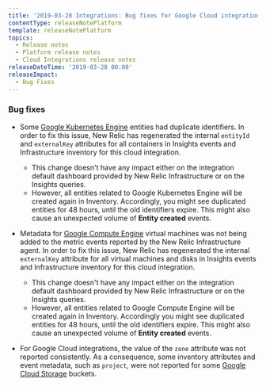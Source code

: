 ```yaml
---
title: '2019-03-28 Integrations: Bug fixes for Google Cloud integrations'
contentType: releaseNotePlatform
template: releaseNotePlatform
topics:
  - Release notes
  - Platform release notes
  - Cloud Integrations release notes
releaseDateTime: '2019-03-28 00:00'
releaseImpact:
  - Bug Fixes
---
```


### Bug fixes

* Some [Google Kubernetes Engine](https://docs.newrelic.com/docs/integrations/google-cloud-platform-integrations/gcp-integrations-list/google-kubernetes-engine-monitoring-integration) entities had duplicate identifiers. In order to fix this issue, New Relic has regenerated the internal `entityId` and `externalKey` attributes for all containers in Insights events and Infrastructure inventory for this cloud integration.
  * This change doesn't have any impact either on the integration default dashboard provided by New Relic Infrastructure or on the Insights queries.
  * However, all entities related to Google Kubernetes Engine will be created again in Inventory. Accordingly, you might see duplicated entities for 48 hours, until the old identifiers expire. This might also cause an unexpected volume of **Entity created** events.

* ​Metadata for [Google Compute Engine](https://docs.newrelic.com/docs/integrations/google-cloud-platform-integrations/gcp-integrations-list/google-compute-engine-monitoring-integration) virtual machines was not being added to the metric events reported by the New Relic Infrastructure agent. In order to fix this issue, New Relic has regenerated the internal `externalKey` attribute for all virtual machines and disks in Insights events and Infrastructure inventory for this cloud integration.
  * This change doesn't have any impact either on the integration default dashboard provided by New Relic Infrastructure or on the Insights queries.
  * However, all entities related to Google Compute Engine will be created again in Inventory. Accordingly you might see duplicated entities for 48 hours, until the old identifiers expire. This might also cause an unexpected volume of **Entity created** events.

* For Google Cloud integrations, the value of the `zone` attribute was not reported consistently. As a consequence, some inventory attributes and event metadata, such as `project`, were not reported for some [Google Cloud Storage](https://docs.newrelic.com/docs/integrations/google-cloud-platform-integrations/gcp-integrations-list/google-cloud-storage-monitoring-integration) buckets.
